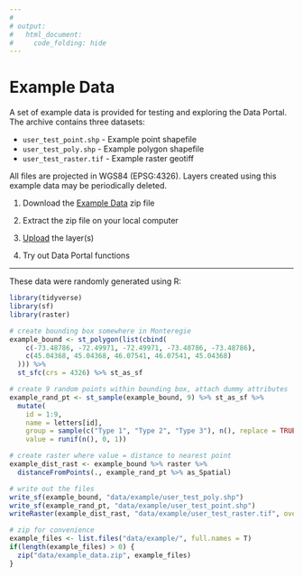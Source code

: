 ```yaml
---
# 
# output:
#   html_document:
#     code_folding: hide
---
```


# Example Data

A set of example data is provided for testing and exploring the Data Portal. The archive contains three datasets:

-   `user_test_point.shp` - Example point shapefile
-   `user_test_poly.shp` - Example polygon shapefile
-   `user_test_raster.tif` - Example raster geotiff

All files are projected in WGS84 (EPSG:4326). Layers created using this example data may be periodically deleted.

1.  Download the [Example Data](data/example_data.zip) zip file

2.  Extract the zip file on your local computer

3.  [Upload](#uploading-a-new-layer) the layer(s)

4.  Try out Data Portal functions

------------------------------------------------------------------------

These data were randomly generated using R:

```r

library(tidyverse)
library(sf)
library(raster)

# create bounding box somewhere in Monteregie
example_bound <- st_polygon(list(cbind(
    c(-73.48786, -72.49971, -72.49971, -73.48786, -73.48786), 
    c(45.04368, 45.04368, 46.07541, 46.07541, 45.04368)
  ))) %>% 
  st_sfc(crs = 4326) %>% st_as_sf

# create 9 random points within bounding box, attach dummy attributes
example_rand_pt <- st_sample(example_bound, 9) %>% st_as_sf %>% 
  mutate(
    id = 1:9, 
    name = letters[id], 
    group = sample(c("Type 1", "Type 2", "Type 3"), n(), replace = TRUE),
    value = runif(n(), 0, 1))

# create raster where value = distance to nearest point
example_dist_rast <- example_bound %>% raster %>% 
  distanceFromPoints(., example_rand_pt %>% as_Spatial)

# write out the files
write_sf(example_bound, "data/example/user_test_poly.shp")
write_sf(example_rand_pt, "data/example/user_test_point.shp")
writeRaster(example_dist_rast, "data/example/user_test_raster.tif", overwrite = T)

# zip for convenience
example_files <- list.files("data/example/", full.names = T)
if(length(example_files) > 0) {
  zip("data/example_data.zip", example_files)
}

```
